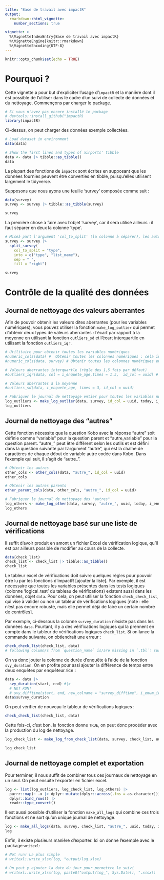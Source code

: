 ```yaml
---
title: "Base de travail avec impactR"
output: 
  rmarkdown::html_vignette:
    number_sections: true

vignette: >
  %\VignetteIndexEntry{Base de travail avec impactR}
  %\VignetteEngine{knitr::rmarkdown}
  %\VignetteEncoding{UTF-8}
---
```


```r
knitr::opts_chunk$set(echo = TRUE)
```

# Pourquoi ?

Cette vignette a pour but d'expliciter l'usage d'`impactR` et la manière dont il est possible de l'utiliser dans le cadre d'un suivi de collecte de données et du nettoyage. Commençons par charger le package.
```r
# Si vous n'avez pas encore installé le package
# devtools::install_github("impactR)
library(impactR)
```



Ci-dessus, on peut charger des données exemple collectées.
```r
# Load dataset in environment
data(data)

# Show the first lines and types of airports' tibble
data <- data |> tibble::as_tibble()
data
```


La plupart des fonctions de `impactR` sont écrites en supposant que les données fournies peuvent être converties en tibble, puisqu'elles utilisent largement le tidyverse.

Supposons que nous ayons une feuille 'survey' composée comme suit : 
```r
data(survey)
survey <- survey |> tibble::as_tibble(survey)

survey
```

La première chose à faire avec l'objet 'survey', car il sera utilisé ailleurs : il faut séparer en deux la colonne 'type'.
```r
# Miseà part l'argument 'col_to_split' (la colonne à séparer), les autres paramètres sont les paramètres par défaut
survey <- survey |>  
  split_survey(
    col_to_split = "type",
    into = c("type", "list_name"),
    sep = " ",
    fill = "right")

survey
```


# Contrôle de la qualité des données

## Journal de nettoyage des valeurs aberrantes

Afin de pouvoir obtenir les valeurs dites aberrantes (pour les variables numériques), vous pouvez utiliser la fonction `make_log_outlier` qui permet d'obtenir deux types de valeurs aberrantes : l'écart par rapport à la moyenne en utilisant la fonction `outliers_sd` et l'écart interquartile en utilisant la fonction `outliers_iqr`.

```r
# Utilitaire pour obtenir toutes les variables numériques
#numeric_cols(data) #  Obtenir toutes les colonnes numériques : cela inclut par exemple les identifiants numériques des énumérateurs ou les points GPS.
#numeric_cols(data, survey) # Obtenir toutes les colonnes numériques en utilisant la feuille 'survey' de l'outil Kobo (uniquement les calculate, integer, etc.)

# Valeurs aberrantes interquartle (règle des 1,5 fois par défaut)
#outliers_iqr(data, col = i_enquete_age,times = 1.5,  id_col = uuid) # La colonne d'identifiant 'id_col' est habituellement "uuid" avec Kobo

# Valeurs aberrantes à la moyenne
#outliers_sd(data, i_enquete_age, times = 3, id_col = uuid)

# Fabriquer le journal de nettoyage entier pour toutes les variables numériques (en prenant en compte l'outil Kobo)
log_outliers <- make_log_outlier(data, survey, id_col = uuid, today, i_enum_id, i_zad)
log_outliers
```

## Journal de nettoyage des "autres"

Cette fonction nécessite que la question Kobo avec la réponse "autre" soit définie comme "variable" pour la question parent et "autre_variable" pour la question parent. "autre_" peut être différent selon les outils et est défini dans la question suivante par l'argument "autre", qui est la chaîne de  caractères de chaque début de variable autre codée dans Kobo. Dans l'exemple qui suit, il s'agit de "autre_".

```r
# Obtenir les autres 
other_cols <- other_cols(data, "autre_", id_col = uuid)
other_cols

# Obtenir les autres parents
other_parent_cols(data, other_cols, "autre_", id_col = uuid)

# Fabriquer le journal de nettoyage des "autres"
log_others <- make_log_other(data, survey, "autre_", uuid, today, i_enum_id, i_zad) 
log_others

```

## Journal de nettoyage basé sur une liste de vérifications

Il suffit d'avoir produit en amont un fichier Excel de vérification logique, qu'il est par ailleurs possible de modifier au cours de la collecte.

```r
data(check_list)
check_list <- check_list |> tibble::as_tibble()
check_list
```

Le tableur excel de vérifications doit suivre quelques règles pour pouvoir être lu par les fonctions d'impactR [ajouter la liste]. Par exemple, il est nécessaire que toutes les variables présentes dans les tests logiques (colonne 'logical_test' du tableau de vérifications) existent aussi dans les données, objet `data`. Pour cela, on peut utiliser la fonction `check_check_list`, qui vise à valider ou non un tableur de vérifications logiques [note : elle n'est pas encore robuste, mais elle permet déjà de faire un certain nombre de contrôles].

Par exemple, ci-dessous la colonne `survey_duration` n'existe pas dans les données `data`. Pourtant, il y a des vérifications logiques qui la prennent en compte dans le tableur de vérifications logiques `check_list`. Si on lance la commande suivante, on obtiendrait une erreur :
```r
check_check_list(check_list, data)
# following column/s from `question_name` is/are missing in `.tbl`: survey_duration, survey_duration, survey_duration
```

On va donc jouter la colonne de durée d'enquête à l'aide de la fonction `svy_duration`. On en profite pour assi ajouter la différence de temps entre deux enquêtes par enquêteur.rice :
```r
data <- data |> 
  svy_duration(start, end) #|>
  # NOT RUN!
  # svy_difftime(start, end, new_colname = "survey_difftime", i_enum_id)
data$survey_duration
```

On peut vérifier de nouveau le tableur de vérifications logiques :
```r
check_check_list(check_list, data)
```

Cette fois-ci, c'est bon, la fonction donne `TRUE`, on peut donc procéder avec la production du log de nettoyage.
```r
log_check_list <- make_log_from_check_list(data, survey, check_list, uuid, today, i_enum_id, i_zad)

log_check_list
```



## Journal de nettoyage complet et exportation


Pour terminer, il nous suffit de combiner tous ces journaux de nettoyage en un seul. On peut ensuite l'exporter en fichier excel.
```r
log <- list(log_outliers, log_check_list, log_others) |> 
  purrr::map(~ .x |> dplyr::mutate(dplyr::across(.fns = as.character))) |> 
  dplyr::bind_rows() |> 
  readr::type_convert()
```
Il est aussi possible d'utiliser la fonction `make_all_logs` qui combine ces trois fonctions et ne sort qu'un unique journal de nettoyage.
```r
log <- make_all_logs(data, survey, check_list, "autre_", uuid, today, i_enum_id, i_zad)
log
```

Enfin, il existe plusieurs manière d'exporter. Ici on donne l'exemple avec le package `writexl`:
```r
# Not run! La plus simple
# writexl::write_xlsx(log, "output/log.xlsx)

# On peut y ajouter la date du jour pour permettre le suivi
# writexl::write_xlsx(log, paste0("output/log_", Sys.Date(), ".xlsx))
```



